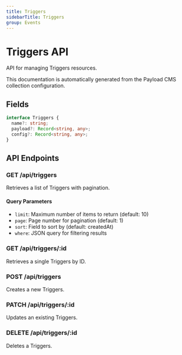 ```yaml
---
title: Triggers
sidebarTitle: Triggers
group: Events
---
```



# Triggers API

API for managing Triggers resources.

<Callout type="info">
  This documentation is automatically generated from the Payload CMS collection configuration.
</Callout>


## Fields

```typescript
interface Triggers {
  name?: string;
  payload?: Record<string, any>;
  config?: Record<string, any>;
}
```




## API Endpoints

### GET /api/triggers
Retrieves a list of Triggers with pagination.

#### Query Parameters
- `limit`: Maximum number of items to return (default: 10)
- `page`: Page number for pagination (default: 1)
- `sort`: Field to sort by (default: createdAt)
- `where`: JSON query for filtering results

### GET /api/triggers/:id
Retrieves a single Triggers by ID.

### POST /api/triggers
Creates a new Triggers.

### PATCH /api/triggers/:id
Updates an existing Triggers.

### DELETE /api/triggers/:id
Deletes a Triggers.

